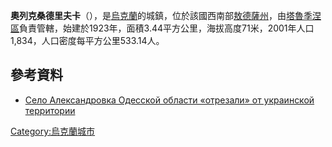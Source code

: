 {{expand|time=2016-09-03T09:46:18+00:00}}
{{coord|46|26|31|N|29|27|18|E|scale:30000|display=title}}

'''奧列克桑德里夫卡'''（{{lang-uk|Олександрівка}}），是[[烏克蘭|烏克蘭]]的城鎮，位於該國西南部[[敖德薩州|敖德薩州]]，由[[塔魯季涅區|塔魯季涅區]]負責管轄，始建於1923年，面積3.44平方公里，海拔高度71米，2001年人口1,834，人口密度每平方公里533.14人。

==參考資料==
*[http://fakty.ua/202436-selo-aleksandrovka-odesskoj-oblasti-otrezali-ot-ukrainskoj-territorii Село Александровка Одесской области «отрезали» от украинской территории] {{Wayback|url=http://fakty.ua/202436-selo-aleksandrovka-odesskoj-oblasti-otrezali-ot-ukrainskoj-territorii |date=20180807204452 }}

{{Ukraine-geo-stub}}
[[Category:烏克蘭城市|Category:烏克蘭城市]]